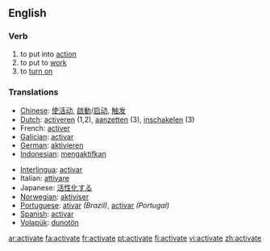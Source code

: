 ==English==
=== Verb === 
# to put into [[action]] 
# to put to [[work]]
# to [[turn on]]

=== Translations === 
{{top}}
*[[Chinese]]: [[使活动]], [[啟動]]/[[启动]], [[触发]]
*[[Dutch]]: [[activeren]] (1,2), [[aanzetten]] (3), [[inschakelen]] (3)
*French: [[activer]] 
*[[Galician]]: [[activar]]
*[[German]]: [[aktivieren]] 
*[[Indonesian]]: [[aktif|mengaktifkan]] 
{{mid}}
*[[Interlingua]]: [[activar]] 
*Italian: [[attivare]] 
*Japanese: [[活性化]]する
*[[Norwegian]]: [[aktiviser]]
*[[Portuguese]]: [[ativar]] ''(Brazil)'', [[activar]] ''(Portugal)''
*[[Spanish]]: [[activar]] 
*[[Volapük]]: [[dunotön]]
{{bottom}}

[[ar:activate]]
[[fa:activate]]
[[fr:activate]]
[[pt:activate]]
[[fi:activate]]
[[vi:activate]]
[[zh:activate]]